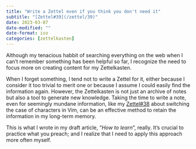 ```yaml
---
title: "Write a Zettel even if you think you don't need it"
subtitle: "[Zettel#39](/zettel/39)"
date: 2023-03-07
date-modified: ""
date-format: iso
categories: [zettelkasten]
---
```

Although my tenacious habbit of searching everything on the web when I can't remember something has been helpful so far, I recognize the need to focus more on creating content for my Zettelkasten.

When I forget something, I tend not to write a Zettel for it, either because I consider it too trivial to merit one or because I assume I could easily find the information again. However, the Zettelkasten is not just an archive of notes but also a tool to generate new knowledge. Taking the time to write a note, even for seemingly mundane information, like my [Zettel#38](/zettel/38) about switching the case of characters in Vim, can be an effective method to retain the information in my long-term memory.

This is what I wrote in my draft article, "*How to learn*", really. It's crucial to practice what you preach; and I realize that I need to apply this approach more often myself.
